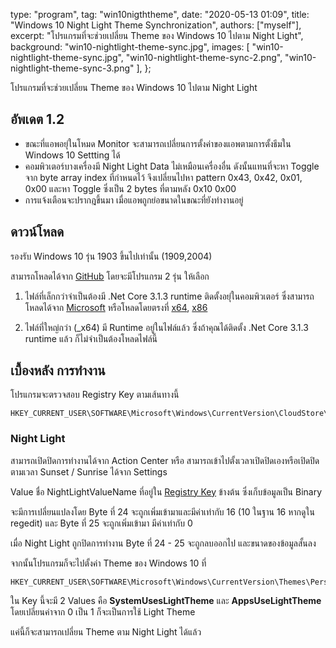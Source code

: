 
  type: "program",
  tag: "win10nigththeme",
  date: "2020-05-13 01:09",
  title: "Windows 10 Night Light Theme Synchronization",
  authors: ["myself"],
  excerpt: "โปรแกรมที่จะช่วยเปลี่ยน Theme ของ Windows 10 ไปตาม Night Light",
  background: "win10-nightlight-theme-sync.jpg",
  images: [
    "win10-nightlight-theme-sync.jpg",
    "win10-nightlight-theme-sync-2.png",
    "win10-nightlight-theme-sync-3.png"
  ],
};

โปรแกรมที่จะช่วยเปลี่ยน Theme ของ Windows 10 ไปตาม Night Light

## อัพเดต 1.2

* ขณะที่แอพอยุ่ในโหมด Monitor จะสามารถเปลี่ยนการตั้งค่าของแอพตามการตั้งธีมใน Windows 10 Settting ได้
* คอมพิวเตอร์บางเครื่องมี Night Light Data ไม่เหมือนเครื่องอื่น ดังนั้นแทนที่จะหา Toggle จาก byte array index ที่กำหนดไว้ จึงเปลี่ยนไปหา pattern 0x43, 0x42, 0x01, 0x00 และหา Toggle ซึ่งเป็น 2 bytes ที่ตามหลัง 0x10 0x00
* การแจ้งเตือนจะปรากฎขึ้นมา เมื่อแอพถูกย่อขนาดในขณะที่ยังทำงานอยู่

## ดาวน์โหลด

รองรับ Windows 10 รุ่น 1903 ขึ้นไปเท่านั้น (1909,2004)

สามารถโหลดได้จาก [GitHub](https://github.com/Lukespacewalker/Win10NightLightThemeSync/releases/) โดยจะมีโปรแกรม 2 รุ่น ให้เลือก

1. ไฟล์ที่เล็กกว่าจำเป็นต้องมี  .Net Core 3.1.3 runtime ติดตั้งอยุ่ในคอมพิวเตอร์ ซึ่งสามารถโหลดได้จาก [Microsoft](https://dotnet.microsoft.com/download/dotnet-core/3.1)  หรือโหลดโดยตรงที่ [x64](https://dotnet.microsoft.com/download/dotnet-core/thank-you/runtime-desktop-3.1.3-windows-x64-installer), [x86](https://dotnet.microsoft.com/download/dotnet-core/thank-you/runtime-desktop-3.1.3-windows-x86-installer)

2. ไฟล์ที่ใหญ่กว่า (_x64) มี Runtime อยู่ในไฟล์แล้ว ซึ่งถ้าคุณได้ติดตั้ง .Net Core 3.1.3 runtime แล้ว ก็ไม่จำเป็นต้องโหลดไฟล์นี้
## เบื้องหลัง การทำงาน

โปรแกรมจะตรวจสอบ <span id="regkey">Registry Key</span> ตามเส้นทางนี้

```
HKEY_CURRENT_USER\SOFTWARE\Microsoft\Windows\CurrentVersion\CloudStore\Store\DefaultAccount\Current\default$windows.data.bluelightreduction.bluelightreductionstate\windows.data.bluelightreduction.bluelightreductionstate
```

<div className="two-asymmetrical-grid">
  <GatsbyImage
    image={props.images[1].childImageSharp.gatsbyImageData}
    alt="poster"
    style={{ width: `400px`, justifySelf:`center` }}
    imgStyle={{objectFit:`contain`}}
  />
  <div>

### Night Light
สามารถเปิดปิดการทำงานได้จาก Action Center หรือ สามารถเข้าไปตั้งเวลาเปิดปิดเองหรือเปิดปิดตามเวลา Sunset / Sunrise ได้จาก Settings  

  </div>
</div>

<div className="two-asymmetrical-grid" style={{marginTop:`2em`}}>
  <GatsbyImage
    image={props.images[2].childImageSharp.gatsbyImageData}
    alt="poster"
    style={{ width: `400px` , justifySelf:`center`}}
    imgStyle={{objectFit:`contain`}}
  />
  <div>


Value ชื่อ NightLightValueName ที่อยู่ใน <a href="#regkey">Registry Key</a> ข้างต้น ซึ่งเก็บข้อมูลเป็น Binary

จะมีการเปลี่ยนแปลงโดย Byte ที่ 24 จะถูกเพิ่มเข้ามาและมีค่าเท่ากับ 16 (10 ในฐาน 16 หากดูใน regedit) และ Byte ที่ 25 จะถูกเพิ่มเข้ามา มีค่าเท่ากับ 0

เมื่อ Night Light ถูกปิดการทำงาน Byte ที่ 24 - 25 จะถูกลบออกไป และขนาดของข้อมูลสั้นลง

  </div>
</div>


จากนั้นโปรแกรมก็จะไปตั้งค่า Theme ของ Windows 10 ที่

```
HKEY_CURRENT_USER\SOFTWARE\Microsoft\Windows\CurrentVersion\Themes\Personalize
```

ใน Key นี้จะมี 2 Values คือ **SystemUsesLightTheme** และ **AppsUseLightTheme** โดยเปลี่ยนค่าจาก 0 เป็น 1 ก็จะเป็นการใช้
Light Theme 

แค่นี้ก็จะสามารถเปลี่ยน Theme ตาม Night Light ได้แล้ว
